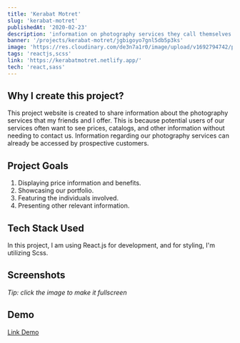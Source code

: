 ```yaml
---
title: 'Kerabat Motret'
slug: 'kerabat-motret'
publishedAt: '2020-02-23'
description: 'information on photography services they call themselves Kerabat Motret'
banner: '/projects/kerabat-motret/jgbigoyo7gnl5db5p3ks'
image: 'https://res.cloudinary.com/de3n7a1r0/image/upload/v1692794742/projects/kerabat-motret/jgbigoyo7gnl5db5p3ks.png'
tags: 'reactjs,scss'
link: 'https://kerabatmotret.netlify.app/'
tech: 'react,sass'
---
```


## Why I create this project?

This project website is created to share information about the photography services that my friends and I offer. This is because potential users of our services often want to see prices, catalogs, and other information without needing to contact us. Information regarding our photography services can already be accessed by prospective customers.

## Project Goals

1. Displaying price information and benefits.
2. Showcasing our portfolio.
3. Featuring the individuals involved.
4. Presenting other relevant information.

## Tech Stack Used

In this project, I am using React.js for development, and for styling, I'm utilizing Scss.

## Screenshots

_Tip: click the image to make it fullscreen_

<SplitImage>
  <Split>
    <CloudinaryImg
      mdx
      className="!mb-0 not-prose"
      publicId="projects/kerabat-motret/jgbigoyo7gnl5db5p3ks"
      alt="landing-page"
      width={800}
      height={452}
    />
  </Split>
  <Split>
    <CloudinaryImg
      mdx
      className="!mb-0 not-prose"
      publicId="projects/kerabat-motret/ymrwxnwdlckgdcitgwdi"
      alt="landing-page"
      width={800}
      height={452}
    />
  </Split>
  <Split>
    <CloudinaryImg
      mdx
      className="!mb-0 not-prose"
      publicId="projects/kerabat-motret/d8vcik4uu8zxvwfreyir"
      alt="landing-page"
      width={800}
      height={452}
    />
  </Split>
  <Split>
    <CloudinaryImg
      mdx
      className="!mb-0 not-prose"
      publicId="projects/kerabat-motret/vzbkevzmnw5aqeqq05e3"
      alt="landing-page"
      width={800}
      height={452}
    />
  </Split>
  <Split>
    <CloudinaryImg
      mdx
      className="!mb-0 not-prose"
      publicId="projects/kerabat-motret/uj2sd38vdexotgpxtitq"
      alt="landing-page"
      width={800}
      height={452}
    />
  </Split>
  <Split>
    <CloudinaryImg
      mdx
      className="!mb-0 not-prose"
      publicId="projects/kerabat-motret/g4w9o6bcpycbcsphxy2p"
      alt="landing-page"
      width={800}
      height={452}
    />
  </Split>
  <Split>
    <CloudinaryImg
      mdx
      className="!mb-0 not-prose"
      publicId="projects/kerabat-motret/wr2hr8a2dkms4peqtujm"
      alt="landing-page"
      width={800}
      height={452}
    />
  </Split>
  <Split>
    <CloudinaryImg
      mdx
      className="!mb-0 not-prose"
      publicId="projects/kerabat-motret/ap7jvscezgpa3k5xc29h"
      alt="landing-page"
      width={800}
      height={452}
    />
  </Split>
  <Split>
    <CloudinaryImg
      mdx
      className="!mb-0 not-prose"
      publicId="projects/kerabat-motret/fjqx24vjt0grceh0jsoz"
      alt="landing-page"
      width={800}
      height={452}
    />
  </Split>
</SplitImage>

## Demo

[Link Demo](https://kerabatmotret.netlify.app/)
